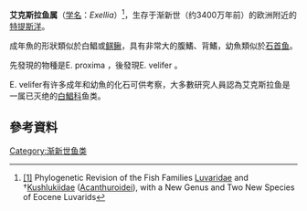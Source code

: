 {{expert-subject|time=2017-05-15T01:53:07+00:00}}
{{Automatic Taxobox
|image = Exellia velifer - Bolca.jpg
|fossil_range=[[渐新世|渐新世]]，{{fossil range|34}}
|taxon= Exellia
|subdivision_ranks=[[種|種]]
|subdivision=
* ''E. velifer''
* ''E. proxima''
}}
'''艾克斯拉鱼属'''（[[学名|学名]]：''Exellia''）<ref>[http://www.sil.si.edu/smithsoniancontributions/Paleobiology/pdf_lo/SCtP-0081.pdf {{Wayback|url=http://www.sil.si.edu/smithsoniancontributions/Paleobiology/pdf_lo/SCtP-0081.pdf |date=20160304031950 }} <nowiki>[1]</nowiki>]  Phylogenetic Revision of the Fish Families [[Luvar|Luvar]]idae and †[[Kushlukiidae|Kushlukiidae]] ([[Acanthuroidei|Acanthuroidei]]), with a New Genus and Two New Species of Eocene Luvarids</ref>，生存于渐新世（约3400万年前）的欧洲附近的[[特提斯洋|特提斯洋]]。

成年魚的形狀類似於白鯧或[[鲯鳅|鲯鳅]]，具有非常大的腹鰭、背鰭，幼魚類似於[[石首鱼|石首鱼]]。

先發現的物種是E. proxima ，後發現E. velifer 。

E. velifer有许多成年和幼魚的化石可供考察，大多數研究人員認為艾克斯拉鱼是一属已灭绝的[[白鯧科|白鯧科]]鱼类。

== 參考資料 ==
{{reflist}}
{{Taxonbar|from=Q5419988}}

[[Category:渐新世鱼类|Category:渐新世鱼类]]